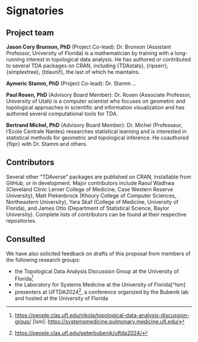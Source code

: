 # Signatories
<!-- 
This section provides the ISC with a view of the support received from the community for a proposal. Acceptance isn't predicated on popularity but community acceptance is important.  Willingness to accept outside input is also a good marker for project delivery. 

An optional section would be for R-Core signatories where changes to R are proposed.
-->

## Project team
<!-- 
Who are the people responsible for actually delivering the project if the proposal gets accepted and are already signed up and rearing to go?

Describe each member of the team (including advisors) and the skills they bring to the project.
-->

**Jason Cory Brunson, PhD**
(Project Co-lead):
Dr. Brunson (Assistant Professor, University of Florida) is a mathematician by training with a long-running interest in topological data analysis. He has authored or contributed to several TDA packages on CRAN, including {TDAstats}, {ripserr}, {simplextree}, {tdaunif}, the last of which he maintains.

**Aymeric Stamm, PhD**
(Project Co-lead):
Dr. Stamm ...

**Paul Rosen, PhD**
(Advisory Board Member):
Dr. Rosen (Associate Professor, University of Utah) is a computer scientist who focuses on geometric and topological approaches in scientific and information visualization and has authored several computational tools for TDA.

**Bertrand Michel, PhD**
(Advisory Board Member):
Dr. Michel (Professeur, l'Ecole Centrale Nantes) researches statistical learning and is interested in statistical methods for geometric and topological inference. He coauthored {flipr} with Dr. Stamm and others.

## Contributors
<!-- 
Who are the people who have actively helped with this proposal but won't necessarily be on the core project team later?
-->

Several other "TDAverse" packages are published on CRAN, installable from GitHub, or in development.
Major contributors include Raoul Wadhwa (Cleveland Clinic Lerner College of Medicine, Case Western Reserve University), Matt Piekenbrock (Khoury College of Computer Sciences, Northeastern University), Yara Skaf (College of Medicine, University of Florida), and James Otto (Department of Statistical Science, Baylor University).
Complete lists of contributors can be found at their respective repositories.

## Consulted
<!-- 
Who has been given the opportunity to provide feedback on the proposal? This should include any R Consortium & ISC members who the proposal has been discussed with.
-->

We have also solicited feedback on drafts of this proposal from members of the following research groups:

* the Topological Data Analysis Discussion Group at the University of Florida[^tda-discussion]
* the Laboratory for Systems Medicine at the University of Florida[^lsm]
* presenters at UFTDA2024[^uftda2024], a conference organized by the Bubenik lab and hosted at the University of Florida

[^tda-discussion]: <https://people.clas.ufl.edu/nikola/topological-data-analysis-discussion-group/>
[lsm]: <https://systemsmedicine.pulmonary.medicine.ufl.edu/>
[^uftda2024]: <https://people.clas.ufl.edu/peterbubenik/uftda2024/>

